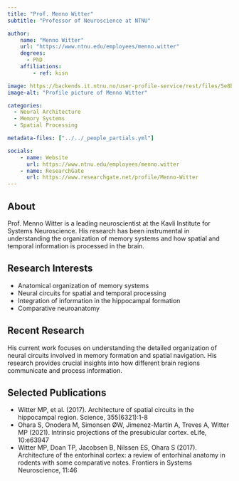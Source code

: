 ```yaml
---
title: "Prof. Menno Witter"
subtitle: "Professor of Neuroscience at NTNU"

author:
    name: "Menno Witter"
    url: "https://www.ntnu.edu/employees/menno.witter"
    degrees:
      - PhD
    affiliations:
        - ref: kisn

image: https://backends.it.ntnu.no/user-profile-service/rest/files/5e8b3d76-c13b-36d3-8008-7825623b0d96
image-alt: "Profile picture of Menno Witter"

categories:
  - Neural Architecture
  - Memory Systems
  - Spatial Processing

metadata-files: ["../../_people_partials.yml"]

socials:
    - name: Website
      url: https://www.ntnu.edu/employees/menno.witter
    - name: ResearchGate
      url: https://www.researchgate.net/profile/Menno-Witter
---
```


## About

Prof. Menno Witter is a leading neuroscientist at the Kavli Institute for Systems Neuroscience. His research has been instrumental in understanding the organization of memory systems and how spatial and temporal information is processed in the brain.

## Research Interests

- Anatomical organization of memory systems
- Neural circuits for spatial and temporal processing
- Integration of information in the hippocampal formation
- Comparative neuroanatomy

## Recent Research

His current work focuses on understanding the detailed organization of neural circuits involved in memory formation and spatial navigation. His research provides crucial insights into how different brain regions communicate and process information.

## Selected Publications

- Witter MP, et al. (2017). Architecture of spatial circuits in the hippocampal region. Science, 355(6321):1-8
- Ohara S, Onodera M, Simonsen ØW, Jimenez-Martin A, Treves A, Witter MP (2021). Intrinsic projections of the presubicular cortex. eLife, 10:e63947
- Witter MP, Doan TP, Jacobsen B, Nilssen ES, Ohara S (2017). Architecture of the entorhinal cortex: a review of entorhinal anatomy in rodents with some comparative notes. Frontiers in Systems Neuroscience, 11:46 